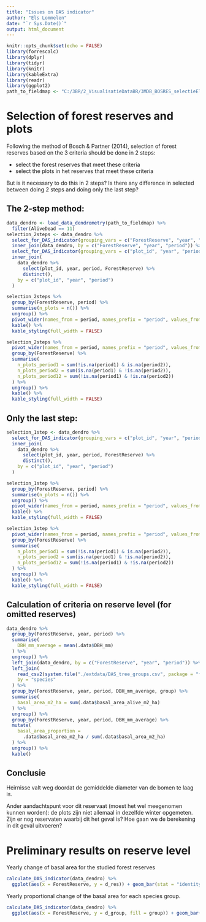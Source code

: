 ```yaml
---
title: "Issues on DAS indicator"
author: "Els Lommelen"
date: "`r Sys.Date()`"
output: html_document
---
```


```r
knitr::opts_chunk$set(echo = FALSE)
library(forrescalc)
library(dplyr)
library(tidyr)
library(knitr)
library(kableExtra)
library(readr)
library(ggplot2)
path_to_fieldmap <- "C:/3BR/2_VisualisatieDataBR/3MDB_BOSRES_selectieEls/FieldMapData_MDB_BOSRES_selectieEls.accdb"
```

# Selection of forest reserves and plots

Following the method of Bosch & Partner (2014), selection of forest reserves based on the 3 criteria should be done in 2 steps:

- select the forest reserves that meet these criteria
- select the plots in het reserves that meet these criteria

But is it necessary to do this in 2 steps? Is there any difference in selected between doing 2 steps and doing only the last step?

## The 2-step method:

```r
data_dendro <- load_data_dendrometry(path_to_fieldmap) %>%
  filter(AliveDead == 11)
selection_2steps <- data_dendro %>%
  select_for_DAS_indicator(grouping_vars = c("ForestReserve", "year", "period")) %>%
  inner_join(data_dendro, by = c("ForestReserve", "year", "period")) %>%
  select_for_DAS_indicator(grouping_vars = c("plot_id", "year", "period")) %>%
  inner_join(
    data_dendro %>%
      select(plot_id, year, period, ForestReserve) %>%
      distinct(),
    by = c("plot_id", "year", "period")
  )

selection_2steps %>%
  group_by(ForestReserve, period) %>%
  summarise(n_plots = n()) %>%
  ungroup() %>%
  pivot_wider(names_from = period, names_prefix = "period", values_from = n_plots) %>%
  kable() %>%
  kable_styling(full_width = FALSE)
```

```r
selection_2steps %>%
  pivot_wider(names_from = period, names_prefix = "period", values_from = year) %>%
  group_by(ForestReserve) %>%
  summarise(
    n_plots_period1 = sum(!is.na(period1) & is.na(period2)),
    n_plots_period2 = sum(is.na(period1) & !is.na(period2)),
    n_plots_period12 = sum(!is.na(period1) & !is.na(period2))
  ) %>%
  ungroup() %>%
  kable() %>%
  kable_styling(full_width = FALSE)
```


## Only the last step:

```r
selection_1step <- data_dendro %>%
  select_for_DAS_indicator(grouping_vars = c("plot_id", "year", "period")) %>%
  inner_join(
    data_dendro %>%
      select(plot_id, year, period, ForestReserve) %>%
      distinct(),
    by = c("plot_id", "year", "period")
  )

selection_1step %>%
  group_by(ForestReserve, period) %>%
  summarise(n_plots = n()) %>%
  ungroup() %>%
  pivot_wider(names_from = period, names_prefix = "period", values_from = n_plots) %>%
  kable() %>%
  kable_styling(full_width = FALSE)
```

```r
selection_1step %>%
  pivot_wider(names_from = period, names_prefix = "period", values_from = year) %>%
  group_by(ForestReserve) %>%
  summarise(
    n_plots_period1 = sum(!is.na(period1) & is.na(period2)),
    n_plots_period2 = sum(is.na(period1) & !is.na(period2)),
    n_plots_period12 = sum(!is.na(period1) & !is.na(period2))
  ) %>%
  ungroup() %>%
  kable() %>%
  kable_styling(full_width = FALSE)
```

## Calculation of criteria on reserve level (for omitted reserves)

```r
data_dendro %>%
  group_by(ForestReserve, year, period) %>%
  summarise(
    DBH_mm_average = mean(.data$DBH_mm)
  ) %>%
  ungroup() %>%
  left_join(data_dendro, by = c("ForestReserve", "year", "period")) %>%
  left_join(
    read_csv2(system.file("./extdata/DAS_tree_groups.csv", package = "forrescalc")),
    by = "species"
  ) %>%
  group_by(ForestReserve, year, period, DBH_mm_average, group) %>%
  summarise(
    basal_area_m2_ha = sum(.data$basal_area_alive_m2_ha)
  ) %>%
  ungroup() %>%
  group_by(ForestReserve, year, period, DBH_mm_average) %>%
  mutate(
    basal_area_proportion =
      .data$basal_area_m2_ha / sum(.data$basal_area_m2_ha)
  ) %>%
  ungroup() %>%
  kable()

```

## Conclusie

Heirnisse valt weg doordat de gemiddelde diameter van de bomen te laag is.

Ander aandachtspunt voor dit reservaat (moest het wel meegenomen kunnen worden): de plots zijn niet allemaal in dezelfde winter opgemeten. Zijn er nog reservaten waarbij dit het geval is? Hoe gaan we de berekening in dit geval uitvoeren?

# Preliminary results on reserve level

Yearly change of basal area for the studied forest reserves

```r
calculate_DAS_indicator(data_dendro) %>%
  ggplot(aes(x = ForestReserve, y = d_res)) + geom_bar(stat = "identity")
```

Yearly proportional change of the basal area for each species group.

```r
calculate_DAS_indicator(data_dendro) %>%
  ggplot(aes(x = ForestReserve, y = d_group, fill = group)) + geom_bar(stat = "identity", position = "dodge")
```
